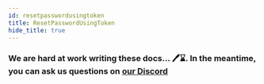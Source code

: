 ```yaml
---
id: resetpasswordusingtoken
title: ResetPasswordUsingToken
hide_title: true
---
```


### We are hard at work writing these docs... 🖊️⌛. In the meantime, you can ask us questions on [our Discord](https://supertokens.io/discord)